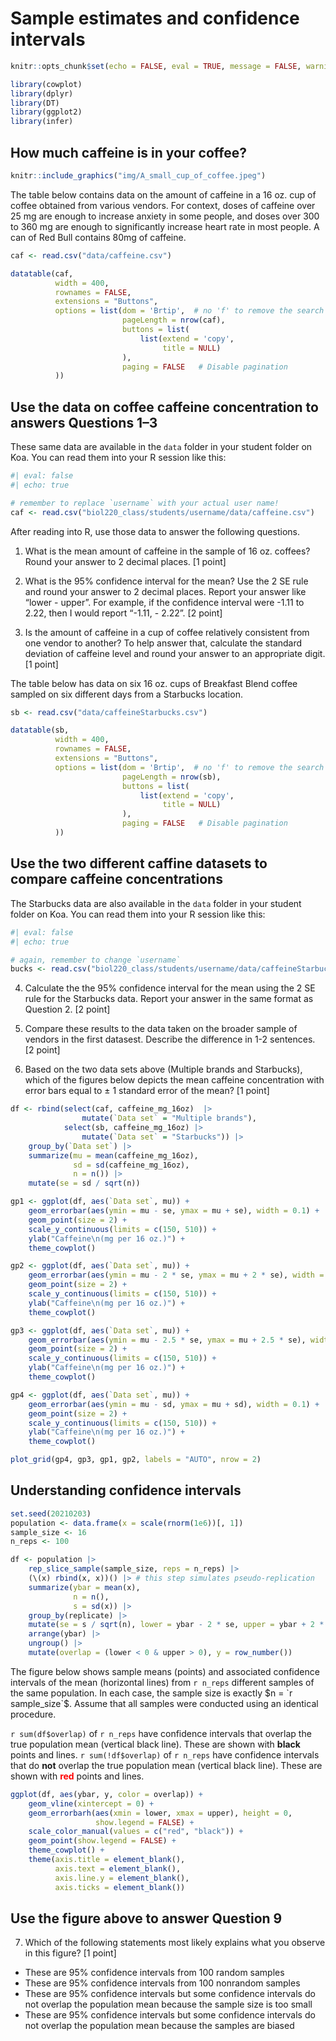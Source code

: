 # Sample estimates and confidence intervals

```r
knitr::opts_chunk$set(echo = FALSE, eval = TRUE, message = FALSE, warning = FALSE)

library(cowplot)
library(dplyr)
library(DT)
library(ggplot2)
library(infer)

```



## How much caffeine is in your coffee?

```r
knitr::include_graphics("img/A_small_cup_of_coffee.jpeg")
```

The table below contains data on the amount of caffeine in a 16 oz. cup of coffee obtained from various vendors. For context, doses of caffeine over 25 mg are enough to increase anxiety in some people, and doses over 300 to 360 mg are enough to significantly increase heart rate in most people. A can of Red Bull contains 80mg of caffeine.

```r
caf <- read.csv("data/caffeine.csv")

datatable(caf,
          width = 400,
          rownames = FALSE,
          extensions = "Buttons",
          options = list(dom = 'Brtip',  # no 'f' to remove the search field
                         pageLength = nrow(caf), 
                         buttons = list(
                             list(extend = 'copy',
                                  title = NULL) 
                         ),
                         paging = FALSE   # Disable pagination
          ))
```

::: {.callout-tip}
## Use the data on coffee caffeine concentration to answers Questions 1--3

These same data are available in the `data` folder in your student folder on Koa. You can read them into your R session like this:

```r
#| eval: false
#| echo: true

# remember to replace `username` with your actual user name!
caf <- read.csv("biol220_class/students/username/data/caffeine.csv")
```

After reading into R, use those data to answer the following questions.

1. What is the mean amount of caffeine in the sample of 16 oz. coffees? Round your answer to 2 decimal places. [1 point]

2. What is the 95% confidence interval for the mean? Use the 2 SE rule and round your answer to 2 decimal places. Report your answer like "lower - upper". For example, if the confidence interval were -1.11 to 2.22, then I would report "-1.11, - 2.22". [2 point]

3. Is the amount of caffeine in a cup of coffee relatively consistent from one vendor to another? To help answer that, calculate the standard deviation of caffeine level and round your answer to an appropriate digit. [1 point]

:::

The table below has data on six 16 oz. cups of Breakfast Blend coffee sampled on six different days from a Starbucks location. 

```r
sb <- read.csv("data/caffeineStarbucks.csv")

datatable(sb,
          width = 400,
          rownames = FALSE,
          extensions = "Buttons",
          options = list(dom = 'Brtip',  # no 'f' to remove the search field
                         pageLength = nrow(sb), 
                         buttons = list(
                             list(extend = 'copy',
                                  title = NULL) 
                         ),
                         paging = FALSE   # Disable pagination
          ))
```

::: {.callout-tip}
## Use the two different caffine datasets to compare caffeine concentrations

The Starbucks data are also available in the `data` folder in your student folder on Koa. You can read them into your R session like this:

```r
#| eval: false
#| echo: true

# again, remember to change `username`
bucks <- read.csv("biol220_class/students/username/data/caffeineStarbucks.csv")

```

4. Calculate the the 95% confidence interval for the mean using the 2 SE rule for the Starbucks data. Report your answer in the same format as Question 2. [2 point]

5. Compare these results to the data taken on the broader sample of vendors in the first datasest. Describe the difference in 1-2 sentences. [2 point]

6. Based on the two data sets above (Multiple brands and Starbucks), which of the figures below depicts the mean caffeine concentration with error bars equal to $\pm$ 1 standard error of the mean? [1 point]

```r

df <- rbind(select(caf, caffeine_mg_16oz)  |> 
                mutate(`Data set` = "Multiple brands"),
            select(sb, caffeine_mg_16oz) |> 
                mutate(`Data set` = "Starbucks")) |>
    group_by(`Data set`) |>
    summarize(mu = mean(caffeine_mg_16oz),
              sd = sd(caffeine_mg_16oz),
              n = n()) |>
    mutate(se = sd / sqrt(n))

gp1 <- ggplot(df, aes(`Data set`, mu)) +
    geom_errorbar(aes(ymin = mu - se, ymax = mu + se), width = 0.1) +
    geom_point(size = 2) +
    scale_y_continuous(limits = c(150, 510)) +
    ylab("Caffeine\n(mg per 16 oz.)") +
    theme_cowplot()

gp2 <- ggplot(df, aes(`Data set`, mu)) +
    geom_errorbar(aes(ymin = mu - 2 * se, ymax = mu + 2 * se), width = 0.1) +
    geom_point(size = 2) +
    scale_y_continuous(limits = c(150, 510)) +
    ylab("Caffeine\n(mg per 16 oz.)") +
    theme_cowplot()

gp3 <- ggplot(df, aes(`Data set`, mu)) +
    geom_errorbar(aes(ymin = mu - 2.5 * se, ymax = mu + 2.5 * se), width = 0.1) +
    geom_point(size = 2) +
    scale_y_continuous(limits = c(150, 510)) +
    ylab("Caffeine\n(mg per 16 oz.)") +
    theme_cowplot()

gp4 <- ggplot(df, aes(`Data set`, mu)) +
    geom_errorbar(aes(ymin = mu - sd, ymax = mu + sd), width = 0.1) +
    geom_point(size = 2) +
    scale_y_continuous(limits = c(150, 510)) +
    ylab("Caffeine\n(mg per 16 oz.)") +
    theme_cowplot()

plot_grid(gp4, gp3, gp1, gp2, labels = "AUTO", nrow = 2)

```

:::

## Understanding confidence intervals

```r

set.seed(20210203)
population <- data.frame(x = scale(rnorm(1e6))[, 1])
sample_size <- 16
n_reps <- 100

df <- population |> 
    rep_slice_sample(sample_size, reps = n_reps) |> 
    (\(x) rbind(x, x))() |> # this step simulates pseudo-replication
    summarize(ybar = mean(x),
              n = n(),
              s = sd(x)) |>
    group_by(replicate) |>
    mutate(se = s / sqrt(n), lower = ybar - 2 * se, upper = ybar + 2 * se) |>
    arrange(ybar) |>
    ungroup() |>
    mutate(overlap = (lower < 0 & upper > 0), y = row_number())

```

The figure below shows sample means (points) and associated confidence intervals of the mean (horizontal lines) from `r n_reps` different samples of the same population. In each case, the sample size is exactly $n = `r sample_size`$. Assume that all samples were conducted using an identical procedure.

`r sum(df$overlap)` of `r n_reps` have confidence intervals that overlap the true population mean (vertical black line). These are shown with **black** points and lines. `r sum(!df$overlap)` of `r n_reps` have confidence intervals that do **not** overlap the true population mean (vertical black line). These are shown with <strong><span style="color:red">red</span></strong> points and lines. 

```r

ggplot(df, aes(ybar, y, color = overlap)) +
    geom_vline(xintercept = 0) +
    geom_errorbarh(aes(xmin = lower, xmax = upper), height = 0,
                   show.legend = FALSE) +
    scale_color_manual(values = c("red", "black")) +
    geom_point(show.legend = FALSE) +
    theme_cowplot() +
    theme(axis.title = element_blank(),
          axis.text = element_blank(),
          axis.line.y = element_blank(),
          axis.ticks = element_blank())
```

::: {.callout-tip}
## Use the figure above to answer Question 9
  

7. Which of the following statements most likely explains what you observe in this figure? [1 point]

* These are 95% confidence intervals from 100 random samples
* These are 95% confidence intervals from 100 nonrandom samples
* These are 95% confidence intervals but some confidence intervals do not overlap the population mean because the sample size is too small
* These are 95% confidence intervals but some confidence intervals do not overlap the population mean because the samples are biased

:::
